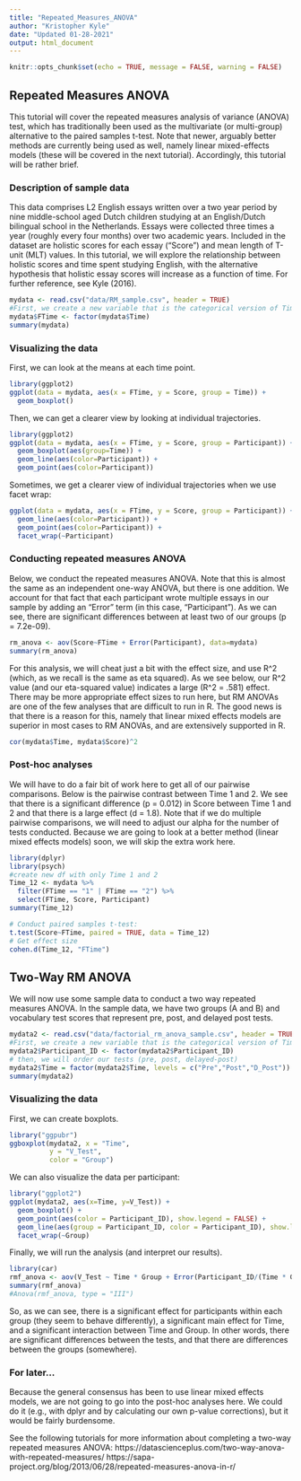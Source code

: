 ```yaml
---
title: "Repeated_Measures_ANOVA"
author: "Kristopher Kyle"
date: "Updated 01-28-2021"
output: html_document
---
```


```r
knitr::opts_chunk$set(echo = TRUE, message = FALSE, warning = FALSE)
```

## Repeated Measures ANOVA
This tutorial will cover the repeated measures analysis of variance (ANOVA) test, which has traditionally been used as the multivariate (or multi-group) alternative to the paired samples t-test. Note that newer, arguably better methods are currently being used as well, namely linear mixed-effects models (these will be covered in the next tutorial). Accordingly, this tutorial will be rather brief. 

### Description of sample data

This data comprises L2 English essays written over a two year period by nine middle-school aged Dutch children studying at an English/Dutch bilingual school in the Netherlands. Essays were collected three times a year (roughly every four months) over two academic years. Included in the dataset are holistic scores for each essay ("Score") and mean length of T-unit (MLT) values. In this tutorial, we will explore the relationship between holistic scores and time spent studying English, with the alternative hypothesis that holistic essay scores will increase as a function of time. For further reference, see Kyle (2016).

```r
mydata <- read.csv("data/RM_sample.csv", header = TRUE)
#First, we create a new variable that is the categorical version of Time
mydata$FTime <- factor(mydata$Time)
summary(mydata)
```

### Visualizing the data

First, we can look at the means at each time point.

```r
library(ggplot2)
ggplot(data = mydata, aes(x = FTime, y = Score, group = Time)) +
  geom_boxplot()
```

Then, we can get a clearer view by looking at individual trajectories.

```r
library(ggplot2)
ggplot(data = mydata, aes(x = FTime, y = Score, group = Participant)) +
  geom_boxplot(aes(group=Time)) +
  geom_line(aes(color=Participant)) +
  geom_point(aes(color=Participant))
```
Sometimes, we get a clearer view of individual trajectories when we use facet wrap:

```r
ggplot(data = mydata, aes(x = FTime, y = Score, group = Participant)) +
  geom_line(aes(color=Participant)) +
  geom_point(aes(color=Participant)) +
  facet_wrap(~Participant)
```

### Conducting repeated measures ANOVA

Below, we conduct the repeated measures ANOVA. Note that this is almost the same as an independent one-way ANOVA, but there is one addition. We account for that fact that each participant wrote multiple essays in our sample by adding an "Error" term (in this case, "Participant"). As we can see, there are significant differences between at least two of our groups (p = 7.2e-09).

```r
rm_anova <- aov(Score~FTime + Error(Participant), data=mydata)
summary(rm_anova)
```

For this analysis, we will cheat just a bit with the effect size, and use R^2 (which, as we recall is the same as eta squared). As we see below, our R^2 value (and our eta-squared value) indicates a large (R^2 = .581) effect. There may be more appropriate effect sizes to run here, but RM ANOVAs are one of the few analyses that are difficult to run in R. The good news is that there is a reason for this, namely that linear mixed effects models are superior in most cases to RM ANOVAs, and are extensively supported in R.

```r
cor(mydata$Time, mydata$Score)^2
```

### Post-hoc analyses
We will have to do a fair bit of work here to get all of our pairwise comparisons. Below is the pairwise contrast between Time 1 and 2. We see that there is a significant difference (p = 0.012) in Score between Time 1 and 2 and that there is a large effect (d = 1.8). Note that if we do multiple pairwise comparisons, we will need to adjust our alpha for the number of tests conducted. Because we are going to look at a better method (linear mixed effects models) soon, we will skip the extra work here.

```r
library(dplyr)
library(psych)
#create new df with only Time 1 and 2
Time_12 <- mydata %>%
  filter(FTime == "1" | FTime == "2") %>%
  select(FTime, Score, Participant)
summary(Time_12)

# Conduct paired samples t-test:
t.test(Score~FTime, paired = TRUE, data = Time_12)
# Get effect size
cohen.d(Time_12, "FTime")
```


## Two-Way RM ANOVA

We will now use some sample data to conduct a two way repeated measures ANOVA. In the sample data, we have two groups (A and B) and vocabulary test scores that represent pre, post, and delayed post tests.

```r
mydata2 <- read.csv("data/factorial_rm_anova_sample.csv", header = TRUE)
#First, we create a new variable that is the categorical version of Time
mydata2$Participant_ID <- factor(mydata2$Participant_ID)
# then, we will order our tests (pre, post, delayed-post)
mydata2$Time = factor(mydata2$Time, levels = c("Pre","Post","D_Post"))
summary(mydata2)
```

### Visualizing the data

First, we can create boxplots. 

```r
library("ggpubr")
ggboxplot(mydata2, x = "Time",
          y = "V_Test", 
          color = "Group")
```

We can also visualize the data per participant:

```r
library("ggplot2")
ggplot(mydata2, aes(x=Time, y=V_Test)) +
  geom_boxplot() +
  geom_point(aes(color = Participant_ID), show.legend = FALSE) +
  geom_line(aes(group = Participant_ID, color = Participant_ID), show.legend = FALSE) +
  facet_wrap(~Group)
```

Finally, we will run the analysis (and interpret our results).

```r
library(car)
rmf_anova <- aov(V_Test ~ Time * Group + Error(Participant_ID/(Time * Group)), data = mydata2)
summary(rmf_anova)
#Anova(rmf_anova, type = "III")
```

So, as we can see, there is a significant effect for participants within each group (they seem to behave differently), a significant main effect for Time, and a significant interaction between Time and Group. In other words, there are significant differences between the tests, and that there are differences between the groups (somewhere).

### For later...
Because the general consensus has been to use linear mixed effects models, we are not going to go into the post-hoc analyses here. We could do it (e.g., with dplyr and by calculating our own p-value corrections), but it would be fairly burdensome.

See the following tutorials for more information about completing a two-way repeated measures ANOVA: https://datascienceplus.com/two-way-anova-with-repeated-measures/
https://sapa-project.org/blog/2013/06/28/repeated-measures-anova-in-r/


